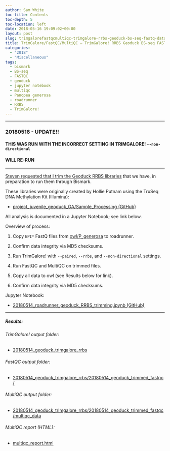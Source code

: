 ```yaml
---
author: Sam White
toc-title: Contents
toc-depth: 5
toc-location: left
date: 2018-05-16 19:09:02+00:00
layout: post
slug: trimgalorefastqcmultiqc-trimgalore-rrbs-geoduck-bs-seq-fastq-data
title: TrimGalore/FastQC/MultiQC – TrimGalore! RRBS Geoduck BS-seq FASTQ data
categories:
  - "2018"
  - "Miscellaneous"
tags:
  - bismark
  - BS-seq
  - FASTQC
  - geoduck
  - jupyter notebook
  - multiqc
  - Panopea generosa
  - roadrunner
  - RRBS
  - TrimGalore!
---
```


* * *





### 20180516 - UPDATE!!





#### THIS WAS RUN WITH THE INCORRECT SETTING IN TRIMGALORE! `--non-directional`





#### WILL RE-RUN





* * *



[Steven requested that I trim the Geoduck RRBS libraries](https://github.com/RobertsLab/resources/issues/260) that we have, in preparation to run them through Bismark.

These libraries were originally created by Hollie Putnam using the TruSeq DNA Methylation Kit (Illumina):





  * [project_juvenile_geoduck_OA/Sample_Processing (GitHub)](https://github.com/hputnam/project_juvenile_geoduck_OA/tree/master/Sample_Processing)



All analysis is documented in a Jupyter Notebook; see link below.

Overview of process:



  1. Copy `EPI*` FastQ files from [owl/P_generosa](https://owl.fish.washington.edu/nightingales/P_generosa/) to roadrunner.



  2. Confirm data integrity via MD5 checksums.



  3. Run TrimGalore! with `--paired`, `--rrbs`, and `--non-directional` settings.



  4. Run FastQC and MultiQC on trimmed files.



  5. Copy all data to owl (see Results below for link).



  6. Confirm data integrity via MD5 checksums.






Jupyter Notebook:





  * [20180514_roadrunner_geoduck_RRBS_trimming.ipynb (GitHub)](https://github.com/sr320/LabDocs/blob/master/jupyter_nbs/sam/20180514_roadrunner_geoduck_RRBS_trimming.ipynb)





* * *





##### Results:





###### TrimGalore! output folder:







  * [20180514_geoduck_trimgalore_rrbs](https://owl.fish.washington.edu/Athaliana/20180514_geoduck_trimgalore_rrbs/)





###### FastQC output folder:







  * [20180514_geoduck_trimgalore_rrbs/20180514_geoduck_trimmed_fastqc/](https://owl.fish.washington.edu/Athaliana/20180514_geoduck_trimgalore_rrbs/20180514_geoduck_trimmed_fastqc)





###### MultiQC output folder:







  * [20180514_geoduck_trimgalore_rrbs/20180514_geoduck_trimmed_fastqc/multiqc_data](https://owl.fish.washington.edu/Athaliana/20180514_geoduck_trimgalore_rrbs/20180514_geoduck_trimmed_fastqc/multiqc_data)





###### MultiQC report (HTML):







  * [multiqc_report.html](https://owl.fish.washington.edu/Athaliana/20180514_geoduck_trimgalore_rrbs/20180514_geoduck_trimmed_fastqc/multiqc_data/multiqc_report.html)
